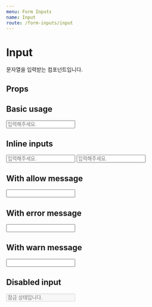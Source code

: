 ```yaml
---
menu: Form Inputs
name: Input
route: /form-inputs/input
---
```



# Input

문자열을 입력받는 컴포넌트입니다.

## Props

<PropsTable of={Input} />

## Basic usage

<Playground>
  <Input placeholder="입력해주세요." />
</Playground>

## Inline inputs

<Playground>
  <Input inline placeholder="입력해주세요." />
  <Input inline placeholder="입력해주세요." />
</Playground>

## With allow message

<Playground>
  <Input allowMessage="올바른 값입니다." />
</Playground>

## With error message

<Playground>
  <Input errorMessage="특수문자를 제외하고 입력해주세요." />
</Playground>

## With warn message

<Playground>
  <Input warnMessage="보안에 취약한 값입니다." />
</Playground>

## Disabled input

<Playground>
  <Input placeholder="잠금 상태입니다." disabled />
</Playground>
